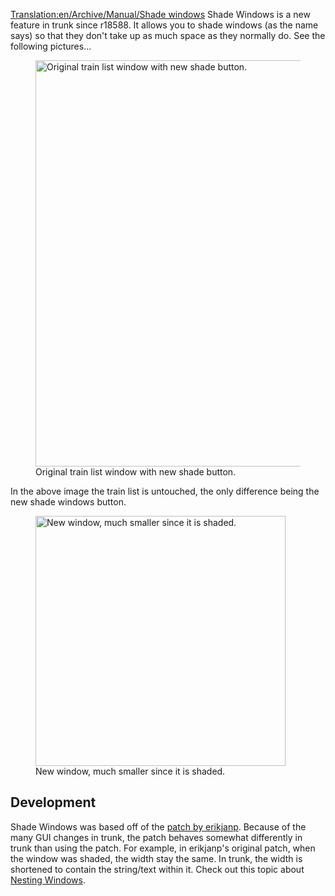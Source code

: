 [[Translation:en/Archive/Manual/Shade windows]]
Shade Windows is a new feature in trunk since r18588. It allows you to shade windows (as the name says) so that they don't take up as much space as they normally do.
See the following pictures...

[[File:en/Archive/Manual/Shade Windows Original.png|650px|center|thumb|Original train list window with new shade button.]]

In the above image the train list is untouched, the only difference being the new shade windows button.

[[File:en/Archive/Manual/Shade Windows Shaded.png|400px|center|thumb|New window, much smaller since it is shaded.]]

==Development==
Shade Windows was based off of the [http://www.tt-forums.net/viewtopic.php?f=33&t=43595 patch by erikjanp]. Because of the many GUI changes in trunk, the patch behaves somewhat differently in trunk than using the patch. For example, in erikjanp's original patch, when the window was shaded, the width stay the same. In trunk, the width is shortened to contain the string/text within it. Check out this topic about [http://www.tt-forums.net/viewtopic.php?f=29&t=45311 Nesting Windows].

{{en/Nightly-feature}}